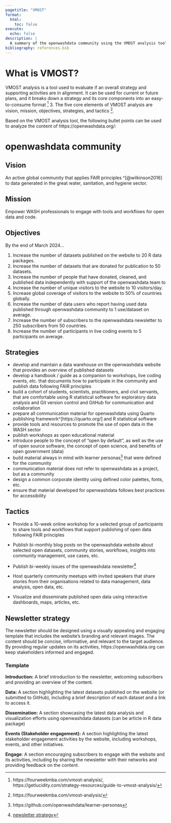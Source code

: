 ```yaml
---
pagetitle: "VMOST"
format:
  html:
    toc: false
execute:
  echo: false
description: |
  A summary of the openwashdata community using the VMOST analysis tool. 
bibliography: references.bib
---
```


# What is VMOST?

VMOST analysis is a tool used to evaluate if an overall strategy and supporting activities are in alignment. It can be used for current or future plans, and it breaks down a strategy and its core components into an easy-to-consume format [^1] 3. The five core elements of VMOST analysis are vision, mission, objectives, strategies, and tactics [^2].

[^1]: https://fourweekmba.com/vmost-analysis/, https://getlucidity.com/strategy-resources/guide-to-vmost-analysis/

[^2]: https://fourweekmba.com/vmost-analysis/

Based on the VMOST analysis tool, the following bullet points can be used to analyze the content of https://openwashdata.org/:

# openwashdata community

## Vision

An active global community that applies FAIR principles \^[@wilkinson2016] to data generated in the great water, sanitation, and hygiene sector.

## Mission

Empower WASH professionals to engage with tools and workflows for open data and code.

## Objectives

<!--# Objectives are SMART; specific, measurable, achievable, relevant, and time-bound, which is essential for effective goal-setting. -->

By the end of March 2024...

1.  Increase the number of datasets published on the website to 20 R data packages.
2.  Increase the number of datasets that are donated for publication to 50 datasets.
3.  Increase the number of people that have donated, cleaned, and published data independently with support of the openwashdata team to
4.  Increase the number of unique visitors to the website to 10 visitors/day.
5.  Increase global coverage of visitors to the website to 50% of countries globally.
6.  Increase the number of data users who report having used data published through openwashdata community to 1 use/dataset on average.
7.  Increase the number of subscribers to the openwashdata newsletter to 250 subscribers from 50 countries.
8.  Increase the number of participants in live coding events to 5 participants on average.

## Strategies

<!--# Strategies are the high-level plans that outline how an organization will achieve its goals. They are broad and long-term in nature and provide a starting point to generate ideas on how they may be achieved -->

-   develop and maintain a data warehouse on the openwashdata website that provides an overview of published datasets
-   develop a handbook / guide as a companion to workshops, live coding events, etc. that documents how to participate in the community and publish data following FAIR principles
-   build a cohort of students, scientists, practitioners, and civil servants, that are comfortable using R statistical software for exploratory data analysis and Git version control and GitHub for communication and collaboration
-   prepare all communication material for openwashdata using Quarto publishing framework\^\[https://quarto.org/\] and R statistical software
-   provide tools and resources to promote the use of open data in the WASH sector
-   publish workshops as open educational material
-   introduce people to the concept of "open by default", as well as the use of open source software, the concept of open science, and benefits of open government (data)
-   build material always in mind with learner personas[^3] that were defined for the community
-   communication material does not refer to openwashdata as a project, but as a community
-   design a common corporate identity using defined color palettes, fonts, etc.
-   ensure that material developed for openwashdata follows best practices for accessibility

[^3]: https://github.com/openwashdata/learner-personas

## Tactics

<!--# Tactics, in comparison to strategies, are the specific measures undertaken by the organization in pursuit of the objectives identified as part of the strategy. Tactics are the actual change projects that will fulfill the strategies. They are the specific actions that an organization takes to achieve its goals. Tactics are more detailed and short-term in nature than strategies. -->

-   Provide a 10-week online workshop for a selected group of participants to share tools and workflows that support publishing of open data following FAIR principles

-   Publish bi-monthly blog posts on the openwashdata website about selected open datasets, community stories, workflows, insights into community management, use cases, etc.

-   Publish bi-weekly issues of the openwashdata newsletter[^4]

-   Host quarterly community meetups with invited speakers that share stories from their organisations related to data management, data analysis, open data, etc.

-   Visualize and disseminate published open data using interactive dashboards, maps, articles, etc.

[^4]: [newsletter strategy]()

## Newsletter strategy

The newsletter should be designed using a visually appealing and engaging template that includes the website's branding and relevant images. The content should be concise, informative, and relevant to the target audience. By providing regular updates on its activities, https://openwashdata.org can keep stakeholders informed and engaged.

### Template

**Introduction:** A brief introduction to the newsletter, welcoming subscribers and providing an overview of the content.

**Data:** A section highlighting the latest datasets published on the website (or submitted to GitHub), including a brief description of each dataset and a link to access it.

**Dissemination:** A section showcasing the latest data analysis and visualization efforts using openwashdata datasets (can be article in R data package)

**Events (Stakeholder engagement):** A section highlighting the latest stakeholder engagement activities by the website, including workshops, events, and other initiatives.

**Engage**: A section encouraging subscribers to engage with the website and its activities, including by sharing the newsletter with their networks and providing feedback on the content.

